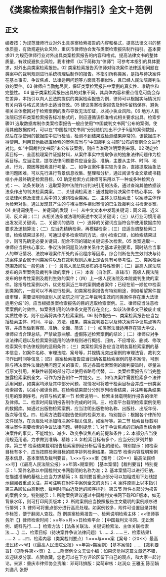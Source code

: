 # 《类案检索报告制作指引》全文＋范例
## 正文
编者按：为规范律师行业对外出具类案检索报告的内容和格式，提高法律文书的整体质量，有效规避执业风险，重庆市律师协会发布类案检索报告制作指引。基本要求01 为规范律师行业对外出具类案检索报告的内容和格式，提高法律文书的整体质量，有效规避执业风险，我市律师（以下简称为“律师”）可参考本指引的具体要求，对外出具类案检索报告。02 类案检索报告系律师对待决案件法律适用问题在类案中的裁判规则进行系统梳理后制作的报告。本指引所称类案，是指与待决案件在基本事实、争议焦点、法律适用问题等方面具有相似性，且已经人民法院裁判生效的案件。03 律师应当勤勉尽责，保证类案检索报告中案例的真实性、准确性和完整性。 04 鉴于类案检索报告出具的对象不同，其具体内容和重点信息可能会存在差异，本指引以向人民法院提供的类案检索报告为例，律师可以根据实际情况对有关内容与格式灵活作出适当修改。05 建议类案检索报告及附件留档保存，避免相关主体撤回对于检索案例的发布导致无法印证，以减小执业风险。06 地方人民法院已颁布类案检索报告标准格式的，则应遵循该标准格式相关要求出具。检索步骤01 选取数据库制作类案检索报告一般应使用“中国裁判文书网”公布的案例。使用其他数据库时，可以在“中国裁判文书网”分别随机抽出不少于5组的案例数据，然后在拟使用的数据库中进行检验，检测不到结果或检测结果异常的，该数据库不得使用。利用其他数据库检索的案例应当与“中国裁判文书网”公布的案例全文进行对比，如“中国裁判文书网”未公布该案例，则应当准确注明案例来源。02 确定检索目标一、全面梳理案件证据材料，从案件事实中提取争议的抽象法律问题作为检索目标。应当注意，提取法律问题要件应当全面、准确，主要从主体、时间、地点、行为、原因等因素进行考量。二、如争议案件事实较为复杂，直接提取抽象法律问题困难，可以先行进行背景信息收集、整理和分析，通过阅读专业文章或书籍缩小并最终确定检索目标。03 确定检索方式律师可采用以下一种或多种检索方式：一、法条关联法：选取案例中法院作出判决引用的法条，通过查询其他依据该法条作出的判决检索类案。二、关键词检索法：通过提取待决案件中核心事实、争议法律问题及法律关系中的关键词检索类案。三、主体关联检索法：以案涉主体作为检索对象，通过发现其产生的与待决案件相似案情的已生效裁判文书检索类案。04 关键词使用一、关键词的发现（一）从中文文本中发现关键词：同义词、近义词、反义词；（二）从相关法条或法理的表述中发现关键词；（三）从行业习惯用语出发发现关键词。二、关键词的选取（一）选择的关键词应当符合所使用数据库的要求及逻辑算法；（二）应当先精确检索，再模糊检索；（三）应适当调整检索口径，检索结果过多时，可通过增多检索项的方法，缩小检索口径，如检索结果过少，则可先确定必要关键词，配合不同的辅助关键词多次检索。05 类案选取一、律师应当将核心事实、争议法律问题及法律关系作为基本识别要素，同时结合当事人的举证情况、法院审理案件所处的诉讼程序等因素，综合判断在先生效判决与待决案件是否属于同类案件以及在裁判规则适用上是否具有可参考性。二、类案检索范围及顺位一般包括：（一）最高人民法院发布的指导性案例；（二）最高人民法院发布的典型案例及裁判生效的案件；（三）本省（自治区、直辖市）高级人民法院发布的参考性案例及裁判生效的案件；（四）上一级人民法院及本院裁判生效的案件。除指导性案例以外，优先检索近三年的案例或者案件；已经在前一顺位中检索到类案的，一般可以不再进行检索。如类案检索报告有特别用途，例如希望案件提级审理，需要证明同级别人民法院之间“近三年裁判生效的同类案件存在重大法律适用分歧”的，应当根据类案检索报告的目的选取检索案例。三、律师应当注意检索案例的时效性。如案例引用的法律条文是否存在变化，如该法律条文已被废止或实质性修改，则不应再将其作为检索案例。06 制作报告一、类案检索报告应当包括检索主体、时间、平台、方法、结果，类案裁判要旨以及待决案件争议焦点等内容，并应当做到客观、准确、全面、简洁：（一）如类案法律适用存在较大争议，律师应当合理总结，严禁故意曲解、虚假陈述检索案例的结论；（二）律师应对争议法律问题以及检索案例适用的法律规则进行概括、归纳，不应增设、删减、修改检索案例中法律规则的适用条件；（三）类案检索报告应当注明各篇检索案例的基本信息，如案件名称、审理法院、案号等，并视情况突出案例的审理法官、裁判文书作出时间等信息；（四）类案检索报告应当归纳各篇检索案例的基本案情，可删除与待决案件法律适用问题无关的事实，陈述各篇检索案例的裁判要旨时，尽量进行原文引用，关联性较弱的部分可以使用省略号代替。二、类案检索报告应当完整披露检索案例全文，可作为报告附件一并提交。三、如待决案件需要检索多个法律适用问题，如类案均涉及其中部分问题，视情况可将若干检索目标合并成一份类案检索报告，以减小阅读负担。在检索结果部分分别罗列检索结果，并注明每条结果引用的案例序号。内容与格式第一节  检索说明一、检索主体载明制作报告的律所及律师。二、检索时间载明报告制作完成的时间。三、检索平台载明检索案例使用的数据库。如通过出版物检索案例，应当注明出版物的名称、出版社、出版年份、版次等信息。四、检索方法载明报告使用的检索方法。特别提示：根据各个律所的文件规范，在页眉处可添加待决案件相关信息，如案号等。第二节  检索目标载明待决案件需要检索的争议法律问题。特别提示：1. 对于争议焦点的归纳应当结合待决案件的事实，不能增加、减少、改变争议焦点的前提和条件；2. 本部分应当使用规范用语，力求做到准确、精炼；3. 如检索目标有多个，应当分别罗列并排序。第三节  检索结果载明报告检索案例经分析后得出的结论。特别提示：如检索目标有多个，应当按照检索目标的顺序排列检索结果。第四节  检索内容载明案例基本信息、基本案情及裁判要旨。1.×××与×××案【案号：（20××）最高法民终××号】（《最高人民法院公报》××年第×期案例）【基本案情】【裁判要旨】特别提示：1. 案件名称以中国裁判文书网载明的名称为准；2. 基本案情可以进行归纳，在描述准确的基础上应当力求精简；3. 裁判要旨重点部分可以加粗或用下划线提示翻阅者重点关注，并可注明在附件中案例全文的页码；4. 案件原则上以本指引第三条顺位由高到低，裁判时间由近及远的顺序排列。第五节  附件本部分为报告的案例全文。特别提示：1. 所附案例建议通过中国裁判文书网下载PDF版本，如无背景水印，则可打印网页版本；2. 所附案例应当按照报告主文载明的案例顺序进行排列；3. 律师可将重点部分进行高亮处理。如案例较多，附件可设置目录并制作标签，便于翻阅人查找。范 例类案检索报告一、检索说明检索主体：××律师事务所【】律师检索时间：××年××月××日检索平台：【中国裁判文书网、无讼案例、威科先行……】检索方法：【法条关联法、关键词检索法、主体关联检索法……】二、检索目标（待决案件争议法律问题）1. ……2. ……三、检索结果1. ……2. ……四、检索内容（类案裁判要点）1.×××与×××案【案号：（20××）最高法民终××号】（《最高人民法院公报》××年第×期案例）【基本案情】……【裁判要旨】（见附件第××页）2.  ……附案例全文无讼小编：如果您觉得这篇文章还不错，欢迎转发分享、点赞收藏，您也可以在下方评论区留下自己的观点，和大家一起讨论。来源：重庆市律师协会责编：邓珂玮排版：梁萌审核：赵润众 王雅玉 陈丽娟 刘逸凡 张野